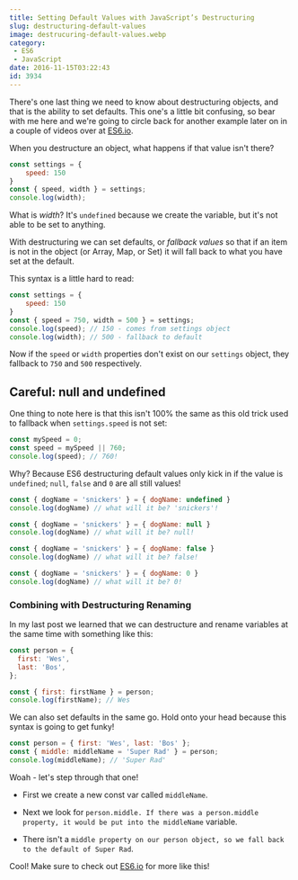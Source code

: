 ```yaml
---
title: Setting Default Values with JavaScript’s Destructuring
slug: destructuring-default-values
image: destrucuring-default-values.webp
category:
 - ES6
 - JavaScript
date: 2016-11-15T03:22:43
id: 3934
---
```


There's one last thing we need to know about destructuring objects, and that is the ability to set defaults. This one's a little bit confusing, so bear with me here and we're going to circle back for another example later on in a couple of videos over at [ES6.io](https://ES6.io).

When you destructure an object, what happens if that value isn't there?

```js
const settings = {
    speed: 150
}
const { speed, width } = settings; 
console.log(width);
```

What is _width_? It's `undefined` because we create the variable, but it's not able to be set to anything.

With destructuring we can set defaults, or _fallback values_ so that if an item is not in the object (or Array, Map, or Set) it will fall back to what you have set at the default.

This syntax is a little hard to read:

```js
const settings = {
    speed: 150
}
const { speed = 750, width = 500 } = settings;
console.log(speed); // 150 - comes from settings object
console.log(width); // 500 - fallback to default
```

Now if the `speed` or `width` properties don't exist on our `settings` object, they fallback to `750` and `500` respectively.

## Careful: null and undefined

One thing to note here is that this isn't 100% the same as this old trick used to fallback when `settings.speed` is not set:

```js
const mySpeed = 0;
const speed = mySpeed || 760; 
console.log(speed); // 760!
```

Why? Because ES6 destructuring default values only kick in if the value is `undefined`; `null`, `false` and `0` are all still values!

```js
const { dogName = 'snickers' } = { dogName: undefined }
console.log(dogName) // what will it be? 'snickers'!

const { dogName = 'snickers' } = { dogName: null }
console.log(dogName) // what will it be? null!

const { dogName = 'snickers' } = { dogName: false }
console.log(dogName) // what will it be? false!

const { dogName = 'snickers' } = { dogName: 0 }
console.log(dogName) // what will it be? 0!
```

### Combining with Destructuring Renaming

In my last post we learned that we can destructure and rename variables at the same time with something like this:

```js
const person = {
  first: 'Wes',
  last: 'Bos',
};

const { first: firstName } = person;
console.log(firstName); // Wes
```

We can also set defaults in the same go. Hold onto your head because this syntax is going to get funky!

```js
const person = { first: 'Wes', last: 'Bos' };
const { middle: middleName = 'Super Rad' } = person;
console.log(middleName); // 'Super Rad'
```

Woah - let's step through that one!

* First we create a new const var called `middleName`.

* Next we look for `person.middle. If there was a person.middle property, it would be put into the middleName` variable.

* There isn't a `middle property on our person object, so we fall back to the default of Super Rad`.

Cool! Make sure to check out [ES6.io](https://ES6.io) for more like this!